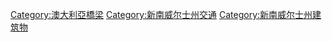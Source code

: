 {{Commons cat|Bridges in New South Wales}}

[[Category:澳大利亞橋梁|Category:澳大利亞橋梁]]
[[Category:新南威尔士州交通|Category:新南威尔士州交通]]
[[Category:新南威尔士州建筑物|Category:新南威尔士州建筑物]]